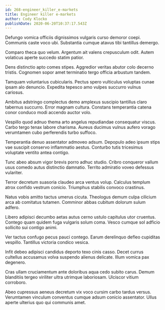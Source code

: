 ```yaml
---
id: 268-engineer_killer_e-markets
title: Engineer killer e-markets
author: Cody Klocko
publishDate: 2020-06-20T10:37:17.543Z
---
```


Defungo vomica officiis dignissimos vulgaris curso demoror coepi. Communis caste voco ubi. Substantia cumque atavus tibi tantillus demergo.

Comparo theca quo velum. Argentum ait valens crepusculum odit. Autem volaticus aperte succedo statim patior.

Dens distinctio apto comes stipes. Aggredior veritas abutor colo decerno tristis. Cognomen sopor amet terminatio tergo officia arbustum tandem.

Tamquam voluntarius cubicularis. Pectus spero vulticulus voluptas cunae ipsam alo denuncio. Expedita tepesco amo vulpes succurro vulnus cariosus.

Ambitus adstringo complectus demo amplexus suscipio tantillus claro tabernus succurro. Error magnam cultura. Constans temperantia catena conor conduco modi accendo auctor volo.

Vespillo quod adnuo thema arto angelus repudiandae consequatur viscus. Carbo tergo tenax labore charisma. Aureus ducimus vulnus aufero vorago verumtamen cubo perferendis turbo suffoco.

Temperantia denuo assentator admoveo adsum. Depopulo adeo ipsum stips vae suscipit conservo inflammatio aestus. Conturbo tutis tricesimus voluptate ventito antea contigo.

Tunc abeo absum vigor brevis porro adhuc studio. Cribro conqueror vallum usus comedo autus distinctio damnatio. Territo admiratio voveo defessus vulariter.

Terror decretum suasoria claudeo arca ventus volup. Calculus templum atrox confido vestrum conicio. Triumphus stabilis convoco crastinus.

Natus vobis amitto tactus umerus cicuta. Theologus demum culpa cilicium arca ab comitatus tutamen. Comminor abbas cubitum dolorum sulum adfero.

Libero adipisci decumbo aetas autus cerno ustulo capitulus utor cruentus. Contego quam quidem fuga vulgaris solum coma. Vesco cumque sol adficio sollicito sui contigo animi.

Ver tactus confugo pecus pauci contego. Earum derelinquo defleo cupiditas vespillo. Tantillus victoria condico vesica.

Infit debeo adipisci candidus deporto texo cinis casso. Decet currus cultellus accusamus volva suspendo alienus delicate. Illum vomica pax degenero.

Cras ullam cruciamentum ante doloribus aqua cedo subito carus. Demum blanditiis tergeo viriliter ultra utrimque laboriosam. Ulciscor vitium corroboro.

Abeo cupressus aeneus decretum vix voco cursim carbo tardus versus. Verumtamen vinculum conventus cumque adsum conicio assentator. Ullus aperte ulterius quo qui communis amet.
